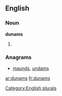 
==English==

===Noun===
'''dunams'''

# {{plural of|[[dunam]]}}

===Anagrams===
* [[maunds#English|maunds]], [[undams#English|undams]]

[[Category:English plurals]]

[[ar:dunams]]
[[fr:dunams]]
